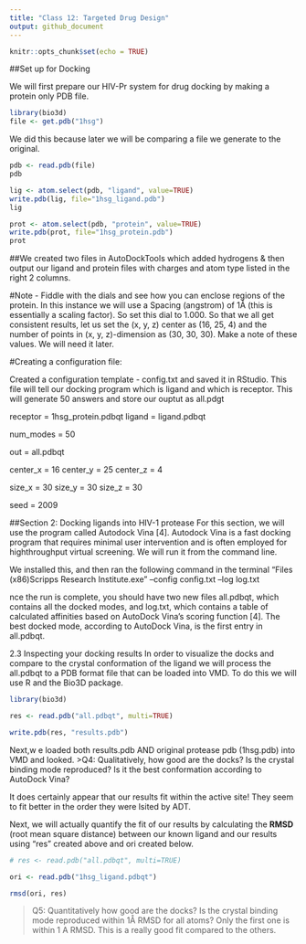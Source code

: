 ```yaml
---
title: "Class 12: Targeted Drug Design"
output: github_document
---
```


```r
knitr::opts_chunk$set(echo = TRUE)
```

##Set up for Docking

We will first prepare our HIV-Pr system for drug docking by making a protein only PDB file.

```r
library(bio3d)
file <- get.pdb("1hsg")
```

We did this because later we will be comparing a file we generate to the original.

```r
pdb <- read.pdb(file)
pdb
```


```r
lig <- atom.select(pdb, "ligand", value=TRUE)
write.pdb(lig, file="1hsg_ligand.pdb")
lig
```

```r
prot <- atom.select(pdb, "protein", value=TRUE)
write.pdb(prot, file="1hsg_protein.pdb")
prot
```

##We created two files in AutoDockTools which added hydrogens & then output our ligand and protein files with charges and atom type listed in the right 2 columns. 

#Note - Fiddle with the dials and see how you can enclose regions of the protein.
In this instance we will use a Spacing (angstrom) of 1Å (this is essentially a scaling factor). So
set this dial to 1.000. So that we all get consistent results, let us set the (x, y, z) center as (16,
25, 4) and the number of points in (x, y, z)-dimension as (30, 30, 30). Make a note of these
values. We will need it later. 

#Creating a configuration file:

Created a configuration template - config.txt and saved it in RStudio. This file will tell our docking program which is ligand and which is receptor. This will generate 50 answers and store our ouptut as all.pdgt

receptor = 1hsg_protein.pdbqt
ligand = ligand.pdbqt

num_modes = 50

out = all.pdbqt

center_x = 16
center_y = 25
center_z = 4

size_x = 30
size_y = 30
size_z = 30

seed = 2009

##Section 2: Docking ligands into HIV-1 protease
For this section, we will use the program called Autodock Vina [4]. Autodock Vina is a fast
docking program that requires minimal user intervention and is often employed for highthroughput virtual screening. We will run it from the command line.

We installed this, and then ran the following command in the terminal
"\Program Files (x86)\The Scripps Research Institute\Vina\vina.exe" --config config.txt --log log.txt

nce the run is complete, you should have two new files all.pdbqt, which contains all the
docked modes, and log.txt, which contains a table of calculated affinities based on AutoDock
Vina's scoring function [4]. The best docked mode, according to AutoDock Vina, is the first entry
in all.pdbqt.

2.3 Inspecting your docking results
In order to visualize the docks and compare to the crystal conformation of the ligand we will
process the all.pdbqt to a PDB format file that can be loaded into VMD. To do this we will use R
and the Bio3D package. 

```r
library(bio3d)

res <- read.pdb("all.pdbqt", multi=TRUE)

write.pdb(res, "results.pdb")

```

Next,w e loaded both results.pdb AND original protease pdb (1hsg.pdb) into VMD and looked.
>Q4: Qualitatively, how good are the docks? Is the crystal binding mode reproduced? Is it the
best conformation according to AutoDock Vina?

It does certainly appear that our results fit within the active site! They seem to fit better in the order they were lsited by ADT. 

Next, we will actually quantify the fit of our results by calculating the **RMSD** (root mean square distance) between our known ligand and our results using "res" created above and ori created below.



```r
# res <- read.pdb("all.pdbqt", multi=TRUE)

ori <- read.pdb("1hsg_ligand.pdbqt")

rmsd(ori, res)

```

>Q5: Quantitatively how good are the docks? Is the crystal binding mode reproduced within 1Å RMSD for all atoms? 
Only the first one is within 1 A RMSD. This is a really good fit compared to the others.




